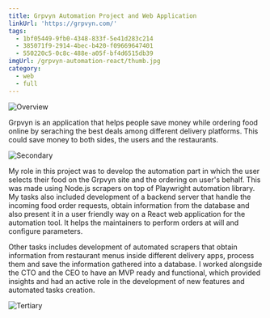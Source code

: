 ```yaml
---
title: Grpvyn Automation Project and Web Application
linkUrl: 'https://grpvyn.com/'
tags:
  - 1bf05449-9fb0-4348-833f-5e41d283c214
  - 385071f9-2914-4bec-b420-f09669647401
  - 550220c5-0c8c-488e-a05f-bf4d6515db39
imgUrl: /grpvyn-automation-react/thumb.jpg
category:
  - web
  - full
---
```


![Overview](/grpvyn-automation-react/2.jpg)

Grpvyn is an application that helps people save money while ordering food online by seraching the best deals among different delivery platforms. This could save money to both sides, the users and the restaurants.

![Secondary](/grpvyn-automation-react/1.jpg)

My role in this project was to develop the automation part in which the user selects their food on the Grpvyn site and the ordering on user's behalf. This was made using Node.js scrapers on top of Playwright automation library. My tasks also included development of a backend server that handle the incoming food order requests, obtain information from the database and also present it in a user friendly way on a React web application for the automation tool. It helps the maintainers to perform orders at will and configure parameters.

Other tasks includes development of automated scrapers that obtain information from restaurant menus inside different delivery apps, process them and save the information gathered into a database. I worked alongside the CTO and the CEO to have an MVP ready and functional, which provided insights and had an active role in the development of new features and automated tasks creation.

![Tertiary](/grpvyn-automation-react/3.jpg)

